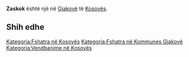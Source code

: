 {{Fshat në 
 | Emri                = Zaskok
 | EmriAlt                = 
 | NAME_SHORT_FORM=      
 | NAME_GENERIC=      
 | NAME_SORT_NAME_RO=      ZASKOK
 | FULL_NAME_RO = Zaskok
 | FULL_NAME_ND_RO=Zaskok
 | SORT_NAME_RG=ZASKOK
 | FULL_NAME_RG=Zaskok
 | FULL_NAME_ND_RG=Zaskok
 | SRP_NAME_SHORT_FORM=      
 | SRP_NAME_GENERIC=      
 | SRP_NAME_SORT_NAME_RO=      
 | SRP_FULL_NAME_RO = 
 | SRP_FULL_NAME_ND_RO=
 | SRP_SORT_NAME_RG=
 | SRP_FULL_NAME_RG=
 | SRP_FULL_NAME_ND_RG=
 | Emri (Rasa dhanore) = 
 | Figura              = 
 | Shteti              = Kosovo
 | Komuna              = Gjakovë
 | Kodi postar         = 
 | Sipërfaqja          = 

 | Popullsia           = 

 | Regj. i popullsisë  = 
 | Dend. e popullsisë  = 
 | Faqja zyrtare       = 
 <!--- Koordinatat ----> 
 | Gjerësia            = 42.347778
 | Gjatësia            = 21.137778
 | Lartësia            = 
}}
'''Zaskok''' është një [[]] në [[Gjakovë]] të [[Kosovës]].

<!-- == Gjeografia == -->
<!-- == Historia == -->
<!-- == Demografia == -->
== Shih edhe ==
{{Komuna Gjakovë}}
{{Kosovo-Administrata-Cung}}

[[Kategoria:Fshatra në Kosovës]]
[[Kategoria:Fshatra në Kommunes Gjakovë]]
[[Kategoria:Vendbanime në Kosovës]]